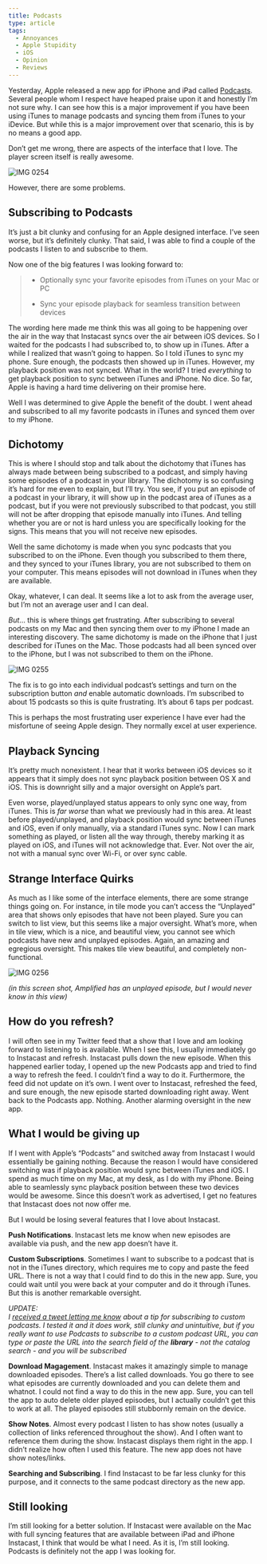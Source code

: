 ```yaml
---
title: Podcasts
type: article
tags:
  - Annoyances
  - Apple Stupidity
  - iOS
  - Opinion
  - Reviews
---
```


Yesterday, Apple released a new app for iPhone and iPad called [Podcasts](http://itunes.apple.com/us/app/podcasts/id525463029). Several people whom I respect have heaped praise upon it and honestly I’m not sure why. I can see how this is a major improvement if you have been using iTunes to manage podcasts and syncing them from iTunes to your iDevice. But while this is a major improvement over that scenario, this is by no means a good app.

Don’t get me wrong, there are aspects of the interface that I love. The player screen itself is really awesome.

![IMG 0254](http://buzzingpixel.com/images/uploads/IMG_0254.jpg "IMG_0254.jpg")

However, there are some problems.

Subscribing to Podcasts
-----------------------

It’s just a bit clunky and confusing for an Apple designed interface. I’ve seen worse, but it’s definitely clunky. That said, I was able to find a couple of the podcasts I listen to and subscribe to them.

Now one of the big features I was looking forward to:

> -   Optionally sync your favorite episodes from iTunes on your Mac or PC
>     
> -   Sync your episode playback for seamless transition between devices
>     

The wording here made me think this was all going to be happening over the air in the way that Instacast syncs over the air between iOS devices. So I waited for the podcasts I had subscribed to, to show up in iTunes. After a while I realized that wasn’t going to happen. So I told iTunes to sync my phone. Sure enough, the podcasts then showed up in iTunes. However, my playback position was not synced. What in the world? I tried _everything_ to get playback position to sync between iTunes and iPhone. No dice. So far, Apple is having a hard time delivering on their promise here.

Well I was determined to give Apple the benefit of the doubt. I went ahead and subscribed to all my favorite podcasts in iTunes and synced them over to my iPhone.

Dichotomy
---------

This is where I should stop and talk about the dichotomy that iTunes has always made between being subscribed to a podcast, and simply having some episodes of a podcast in your library. The dichotomy is so confusing it’s hard for me even to explain, but I’ll try. You see, if you put an episode of a podcast in your library, it will show up in the podcast area of iTunes as a podcast, but if you were not previously subscribed to that podcast, you still will not be after dropping that episode manually into iTunes. And telling whether you are or not is hard unless you are specifically looking for the signs. This means that you will not receive new episodes.

Well the same dichotomy is made when you sync podcasts that you subscribed to on the iPhone. Even though you subscribed to them there, and they synced to your iTunes library, you are not subscribed to them on your computer. This means episodes will not download in iTunes when they are available.

Okay, whatever, I can deal. It seems like a lot to ask from the average user, but I’m not an average user and I can deal.

_But_… this is where things get frustrating. After subscribing to several podcasts on my Mac and then syncing them over to my iPhone I made an interesting discovery. The same dichotomy is made on the iPhone that I just described for iTunes on the Mac. Those podcasts had all been synced over to the iPhone, but I was not subscribed to them on the iPhone.

![IMG 0255](http://buzzingpixel.com/images/uploads/IMG_0255.jpg "IMG_0255.jpg")

The fix is to go into each individual podcast’s settings and turn on the subscription button _and_ enable automatic downloads. I’m subscribed to about 15 podcasts so this is quite frustrating. It’s about 6 taps per podcast.

This is perhaps the most frustrating user experience I have ever had the misfortune of seeing Apple design. They normally excel at user experience.

Playback Syncing
----------------

It’s pretty much nonexistent. I hear that it works between iOS devices so it appears that it simply does not sync playback position between OS X and iOS. This is downright silly and a major oversight on Apple’s part.

Even worse, played/unplayed status appears to only sync one way, from iTunes. This is _far worse_ than what we previously had in this area. At least before played/unplayed, and playback position would sync between iTunes and iOS, even if only manually, via a standard iTunes sync. Now I can mark something as played, or listen all the way through, thereby marking it as played on iOS, and iTunes will not acknowledge that. Ever. Not over the air, not with a manual sync over Wi-Fi, or over sync cable.

Strange Interface Quirks
------------------------

As much as I like some of the interface elements, there are some strange things going on. For instance, in tile mode you can’t access the “Unplayed” area that shows only episodes that have not been played. Sure you can switch to list view, but this seems like a major oversight. What’s more, when in tile view, which is a nice, and beautiful view, you cannot see which podcasts have new and unplayed episodes. Again, an amazing and egregious oversight. This makes tile view beautiful, and completely non-functional.

![IMG 0256](http://buzzingpixel.com/images/uploads/IMG_0256.jpg "IMG_0256.jpg")

_(in this screen shot, Amplified has an unplayed episode, but I would never know in this view)_

How do you refresh?
-------------------

I will often see in my Twitter feed that a show that I love and am looking forward to listening to is available. When I see this, I usually immediately go to Instacast and refresh. Instacast pulls down the new episode. When this happened earlier today, I opened up the new Podcasts app and tried to find a way to refresh the feed. I couldn’t find a way to do it. Furthermore, the feed did not update on it’s own. I went over to Instacast, refreshed the feed, and sure enough, the new episode started downloading right away. Went back to the Podcasts app. Nothing. Another alarming oversight in the new app.

What I would be giving up
-------------------------

If I went with Apple’s “Podcasts” and switched away from Instacast I would essentially be gaining nothing. Because the reason I would have considered switching was if playback position would sync between iTunes and iOS. I spend as much time on my Mac, at my desk, as I do with my iPhone. Being able to seamlessly sync playback position between these two devices would be awesome. Since this doesn’t work as advertised, I get no features that Instacast does not now offer me.

But I would be losing several features that I love about Instacast.

**Push Notifications**. Instacast lets me know when new episodes are available via push, and the new app doesn’t have it.

**Custom Subscriptions**. Sometimes I want to subscribe to a podcast that is not in the iTunes directory, which requires me to copy and paste the feed URL. There is not a way that I could find to do this in the new app. Sure, you could wait until you were back at your computer and do it through iTunes. But this is another remarkable oversight.

_UPDATE:  
I [received a tweet letting me know](https://twitter.com/chris4holland/status/218479355683287040) about a tip for subscribing to custom podcasts. I tested it and it does work, still clunky and unintuitive, but if you really want to use Podcasts to subscribe to a custom podcast URL, you can type or paste the URL into the search field of the **library** - not the catalog search - and you will be subscribed_

**Download Magagement**. Instacast makes it amazingly simple to manage downloaded episodes. There’s a list called downloads. You go there to see what episodes are currently downloaded and you can delete them and whatnot. I could not find a way to do this in the new app. Sure, you can tell the app to auto delete older played episodes, but I actually couldn’t get this to work at all. The played episodes still stubbornly remain on the device.

**Show Notes**. Almost every podcast I listen to has show notes (usually a collection of links referenced throughout the show). And I often want to reference them during the show. Instacast displays them right in the app. I didn’t realize how often I used this feature. The new app does not have show notes/links.

**Searching and Subscribing**. I find Instacast to be far less clunky for this purpose, and it connects to the same podcast directory as the new app.

Still looking
-------------

I’m still looking for a better solution. If Instacast were available on the Mac with full syncing features that are available between iPad and iPhone Instacast, I think that would be what I need. As it is, I’m still looking. Podcasts is definitely not the app I was looking for.
